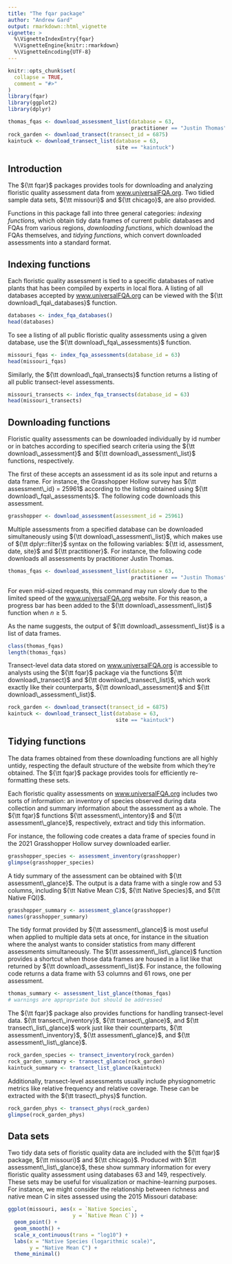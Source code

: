 ```yaml
---
title: "The fqar package"
author: "Andrew Gard"
output: rmarkdown::html_vignette
vignette: >
  %\VignetteIndexEntry{fqar}
  %\VignetteEngine{knitr::rmarkdown}
  %\VignetteEncoding{UTF-8}
---
```


```r
knitr::opts_chunk$set(
  collapse = TRUE,
  comment = "#>"
)
library(fqar)
library(ggplot2)
library(dplyr)

thomas_fqas <- download_assessment_list(database = 63,
                                        practitioner == "Justin Thomas")
rock_garden <- download_transect(transect_id = 6875)
kaintuck <- download_transect_list(database = 63,
                                   site == "kaintuck")
```

## Introduction

The ${\tt fqar}$ packages provides tools for downloading and analyzing floristic quality assessment data from [www.universalFQA.org](www.universalFQA.org). Two tidied sample data sets, ${\tt missouri}$ and ${\tt chicago}$, are also provided.

Functions in this package fall into three general categories: _indexing functions_, which obtain tidy data frames of current public databases and FQAs from various regions, _downloading functions_, which download the FQAs themselves, and _tidying functions_, which convert downloaded assessments into a standard format.

## Indexing functions

Each floristic quality assessment is tied to a specific databases of native plants that has been compiled by experts in local flora. A listing of all databases accepted by [www.universalFQA.org](www.universalFQA.org) can be viewed with the ${\tt download\_fqa\_databases}$ function.

```r
databases <- index_fqa_databases()
head(databases)
```

To see a listing of all public floristic quality assessments using a given database, use the ${\tt download\_fqa\_assessments}$ function.

```r
missouri_fqas <- index_fqa_assessments(database_id = 63)
head(missouri_fqas)
```

Similarly, the ${\tt download\_fqa\_transects}$ function returns a listing of all public transect-level assessments.  

```r
missouri_transects <- index_fqa_transects(database_id = 63)
head(missouri_transects)
```

## Downloading functions

Floristic quality assessments can be downloaded individually by id number or in batches according to specified search criteria using the ${\tt download\_assessment}$ and ${\tt download\_assessment\_list}$ functions, respectively. 

The first of these accepts an assessment id as its sole input and returns a data frame. For instance, the Grasshopper Hollow survey has ${\tt assessment\_id} = 25961$ according to the listing obtained using ${\tt download\_fqa\_assessments}$. The following code downloads this assessment.

```r
grasshopper <- download_assessment(assessment_id = 25961)
```

Multiple assessments from a specified database can be downloaded simultaneously using ${\tt download\_assessment\_list}$, which makes use of ${\tt dplyr::filter}$ syntax on the following variables: ${\tt id, assessment, date, site}$ and ${\tt practitioner}$. For instance, the following code downloads all assessments by practitioner Justin Thomas.

```r
thomas_fqas <- download_assessment_list(database = 63,
                                        practitioner == "Justin Thomas")
```

For even mid-sized requests, this command may run slowly due to the limited speed of the [www.universalFQA.org](www.universalFQA.org) website. For this reason, a progress bar has been added to the ${\tt download\_assessment\_list}$ function when $n\ge 5$. 

As the name suggests, the output of ${\tt download\_assessment\_list}$ is a list of data frames. 

```r
class(thomas_fqas)
length(thomas_fqas)
```

Transect-level data data stored on [www.universalFQA.org](www.universalFQA.org) is accessible to analysts using the ${\tt fqar}$ package via the functions ${\tt download\_transect}$ and ${\tt download\_transect\_list}$, which work exactly like their counterparts, ${\tt download\_assessment}$ and ${\tt download\_assessment\_list}$.

```r
rock_garden <- download_transect(transect_id = 6875)
kaintuck <- download_transect_list(database = 63,
                                   site == "kaintuck")
```

## Tidying functions

The data frames obtained from these downloading functions are all highly untidy, respecting the default structure of the website from which they're obtained. The ${\tt fqar}$ package provides tools for efficiently re-formatting these sets.

Each floristic quality assessments on [www.universalFQA.org](www.universalFQA.org) includes two sorts of information: an inventory of species observed during data collection and summary information about the assessment as a whole. The ${\tt fqar}$ functions ${\tt assessment\_intentory}$ and ${\tt assessment\_glance}$, respectively, extract and tidy this information.

For instance, the following code creates a data frame of species found in the 2021 Grasshopper Hollow survey downloaded earlier.

```r
grasshopper_species <- assessment_inventory(grasshopper)
glimpse(grasshopper_species)
```

A tidy summary of the assessment can be obtained with ${\tt assessment\_glance}$. The output is a data frame with a single row and 53 columns, including ${\tt Native Mean C}$,  ${\tt Native Species}$, and ${\tt Native FQI}$.

```r
grasshopper_summary <- assessment_glance(grasshopper)
names(grasshopper_summary)
```

The tidy format provided by ${\tt assessment\_glance}$ is most useful when applied to multiple data sets at once, for instance in the situation where the analyst wants to consider statistics from many different assessments simultaneously. The ${\tt assessment\_list\_glance}$ function provides a shortcut when those data frames are housed in a list like that returned by ${\tt download\_assessment\_list}$. For instance, the following code returns a data frame with 53 columns and 61 rows, one per assessment.

```r
thomas_summary <- assessment_list_glance(thomas_fqas)
# warnings are appropriate but should be addressed
```

The ${\tt fqar}$ package also provides functions for handling transect-level data. ${\tt transect\_inventory}$, ${\tt transect\_glance}$, and ${\tt transect\_list\_glance}$ work just like their counterparts, ${\tt assessment\_inventory}$, ${\tt assessment\_glance}$, and ${\tt assessment\_list\_glance}$.

```r
rock_garden_species <- transect_inventory(rock_garden)
rock_garden_summary <- transect_glance(rock_garden)
kaintuck_summary <- transect_list_glance(kaintuck)
```

Additionally, transect-level assessments usually include physiognometric metrics like relative frequency and relative coverage. These can be extracted with the ${\tt trasect\_phys}$ function.

```r
rock_garden_phys <- transect_phys(rock_garden)
glimpse(rock_garden_phys)
```

## Data sets

Two tidy data sets of floristic quality data are included with the ${\tt fqar}$ package, ${\tt missouri}$ and ${\tt chicago}$. Produced with ${\tt assessment\_list\_glance}$, these show summary information for every floristic quality assessment using databases 63 and 149, respectively. These sets may be useful for visualization or machine-learning purposes. For instance, we might consider the relationship between richness and native mean C in sites assessed using the 2015 Missouri database:

```r
ggplot(missouri, aes(x = `Native Species`, 
                     y = `Native Mean C`)) +
  geom_point() +
  geom_smooth() +
  scale_x_continuous(trans = "log10") +
  labs(x = "Native Species (logarithmic scale)",
       y = "Native Mean C") +
  theme_minimal()
```

